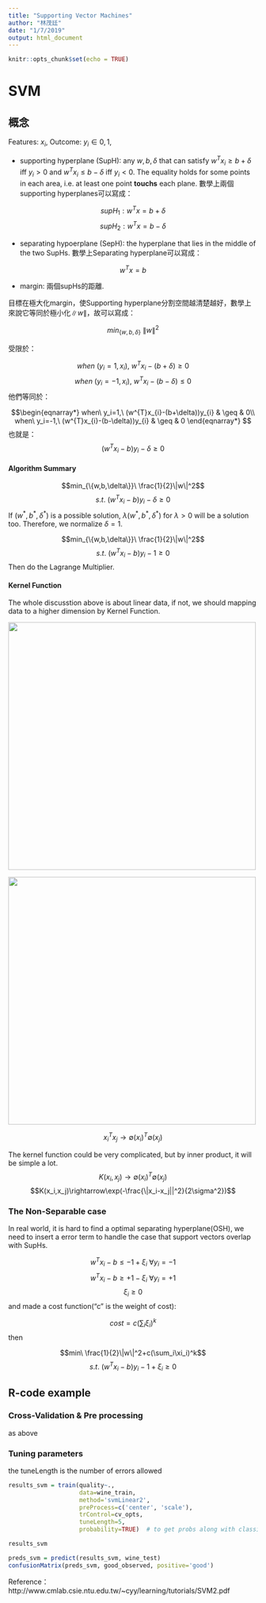 ```yaml
---
title: "Supporting Vector Machines"
author: "林茂廷"
date: "1/7/2019"
output: html_document
---
```


```r
knitr::opts_chunk$set(echo = TRUE)
```

# SVM 

## 概念

Features: $x_i$, Outcome: $y_i\in {0,1}$, 

  * supporting hyperplane (SupH): any $w,b,\delta$ that can satisfy $w^Tx_i\geq b+\delta$ iff $y_i>0$ and $w^Tx_i\leq b-\delta$ iff $y_i<0$. The equality holds for some points in each area, i.e. at least one point **touchs** each plane. 數學上兩個supporting hyperplanes可以寫成：
  
  $$supH_1: w^Tx=b+\delta$$
  $$supH_2: w^Tx=b-\delta$$
  
  * separating hypoerplane (SepH): the hyperplane that lies in the middle of the two SupHs. 數學上Separating hyperplane可以寫成：
  
  $$w^Tx=b$$
  
  * margin: 兩個supHs的距離. 
  
目標在極大化margin，使Supporting hyperplane分割空間越清楚越好，數學上來說它等同於極小化$\|w\|$，故可以寫成：

$$min_{\{w,b,\delta\}}\ \|w\|^2$$

受限於：

$$when\ (y_i=1,x_i),\ w^Tx_i-(b+\delta)\geq 0$$
$$when\ (y_i=-1,x_i),\ w^Tx_i-(b-\delta)\leq 0$$
他們等同於：

$$\begin{eqnarray*}
when\ y_i=1,\ (w^{T}x_{i}-(b+\delta))y_{i} & \geq & 0\\
when\ y_i=-1,\ (w^{T}x_{i}-(b-\delta))y_{i} & \geq & 0
\end{eqnarray*}
$$
也就是：
$$(w^Tx_i-b)y_i-\delta \geq 0$$

#### Algorithm Summary

$$min_{\{w,b,\delta\}}\ \frac{1}{2}\|w\|^2$$
$$s.t.\ (w^Tx_i-b)y_i-\delta\geq 0$$
If $(w^*,b^*,\delta^*)$ is a possible solution, $\lambda (w^*,b^*,\delta^*)$ for $\lambda>0$ will be a solution too. Therefore, we normalize $\delta=1$.

$$min_{\{w,b,\delta\}}\ \frac{1}{2}\|w\|^2$$
$$s.t.\ (w^Tx_i-b)y_i-1\geq 0$$
Then do the Lagrange Multiplier.

#### Kernel Function

The whole discusstion above is about linear data, if not, we should mapping data to a higher dimension by Kernel Function.

<img src="https://m-clark.github.io/introduction-to-machine-learning/introduction-to-machine-learning_files/figure-html/svm2d-1.svg" height="500" width="500">

<img src="https://m-clark.github.io/introduction-to-machine-learning/img/svm3d.png" height="500" width="500">

$$x_i^Tx_j\rightarrow\emptyset(x_i)^T\emptyset(x_j)$$

The kernel function could be very complicated, but by inner product, it will be simple a lot.
$$K(x_i,x_j)\rightarrow\emptyset(x_i)^T\emptyset(x_j)$$
$$K(x_i,x_j)\rightarrow\exp(-\frac{\|x_i-x_j||^2}{2\sigma^2})$$

### The Non-Separable case

In real world, it is hard to find a optimal separating hyperplane(OSH), we need to insert a error term to handle the case that support vectors overlap with SupHs.

$$w^Tx_i-b\leq-1+\xi_i\  \forall y_i=-1$$
$$w^Tx_i-b\geq+1-\xi_i\  \forall y_i=+1$$
$$\xi_i\geq0$$
and made a cost function("c" is the weight of cost):

$$cost = c(\sum_i\xi_i)^k$$
then

$$min\ \frac{1}{2}\|w\|^2+c(\sum_i\xi_i)^k$$
$$s.t.\ (w^Tx_i-b)y_i-1+\xi_i\geq 0$$


## R-code example

### Cross-Validation & Pre processing

as above

### Tuning parameters

the tuneLength is the number of errors allowed

```r
results_svm = train(quality~., 
                    data=wine_train, 
                    method='svmLinear2',
                    preProcess=c('center', 'scale'), 
                    trControl=cv_opts, 
                    tuneLength=5,
                    probability=TRUE)  # to get probs along with classifications

results_svm
```


```r
preds_svm = predict(results_svm, wine_test)
confusionMatrix(preds_svm, good_observed, positive='good')
```

Reference：http://www.cmlab.csie.ntu.edu.tw/~cyy/learning/tutorials/SVM2.pdf
